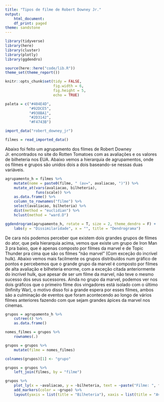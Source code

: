 ```yaml
---
title: "Tipos de filme de Robert Downey Jr."
output:
    html_document:
    df_print: paged
theme: sandstone
---
```


```r
library(tidyverse)
library(here)
library(cluster)
library(plotly)
library(ggdendro)

source(here::here("code/lib.R"))
theme_set(theme_report())

knitr::opts_chunk$set(tidy = FALSE,
                      fig.width = 6,
                      fig.height = 5,
                      echo = TRUE)

paleta = c("#404E4D",
           "#92DCE5",
           "#938BA1",
           "#2D3142",
           "#F4743B")
```

```r
import_data("robert_downey_jr")
```


```r
filmes = read_imported_data()
```

Abaixo foi feito um agrupamento dos filmes de Robert Downey Jr. encontrados no site do Rotten Tomatoes com as avaliações e os valores de bilheteria nos EUA. Abaixo vemos a hierarquia de agrupamentos, onde os filmes e grupos são unidos dois a dois baseando-se nessas duas variáveis.

```r
agrupamento_h = filmes %>% 
    mutate(nome = paste0(filme, " (av=", avaliacao, ")")) %>%
    mutate_at(vars(avaliacao, bilheteria), 
              funs(scale)) %>%
    as.data.frame() %>% 
    column_to_rownames("filme") %>% 
    select(avaliacao, bilheteria) %>%
    dist(method = "euclidian") %>% 
    hclust(method = "ward.D")

ggdendrogram(agrupamento_h, rotate = T, size = 2, theme_dendro = F) + 
    labs(y = "Dissimilaridade", x = "", title = "Dendrograma")
```

De cara nós podemos perceber que existem dois grandes grupos de filmes do ator, que pela hierarquia acima, vemos que existe um grupo de Iron Man 3 pra baixo, que é apenas composto por filmes da marvel e de Topic Thunder pra cima que são os filmes "não marvel" (Com exceção do incrível hulk). Abaixo vemos mais facilmente os grupos distribuídos num gráfico de pontos e percebemos que o grande grupo da marvel é composto por filmes de alta avaliação e bilheteria enorme, com a exceção citada anteriormente do incrível hulk, que apesar de ser um filme da marvel, não teve o mesmo sucesso dos seus sucessores. Ainda no grupo da marvel, podemos ver nos dois gráficos que o primeiro filme dos vingadores está isolado com o último (Infinity War), o motivo disso foi a grande espera por esses filmes, ambos são a culminação de eventos que foram acontecendo ao longo de vários filmes anteriores fazendo com que sejam grandes ápices da marvel nos cinemas.

```r
grupos = agrupamento_h %>% 
    cutree(4) %>% 
    as.data.frame()

nomes_filmes = grupos %>%
    rownames(.)

grupos = grupos %>%
    mutate(filme = nomes_filmes)

colnames(grupos)[1] <- "grupo"

grupos = grupos %>% 
    left_join(filmes, by = "filme")

grupos %>%
    plot_ly(x = ~avaliacao, y = ~bilheteria, text = ~paste("Filme: ", filme)) %>% 
    add_markers(color = ~grupo) %>%
    layout(yaxis = list(title = "Bilheteria"), xaxis = list(title = "Avaliaçao"))

```
